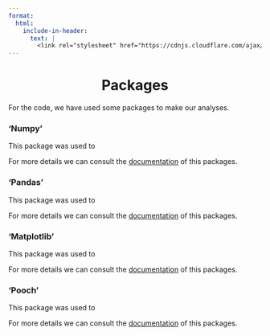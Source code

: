 ```yaml
---
format:
  html:
    include-in-header:
      text: |
        <link rel="stylesheet" href="https://cdnjs.cloudflare.com/ajax/libs/font-awesome/6.5.1/css/all.min.css">
---
```


<div style="text-align: center;">
<h1>Packages <i class="fas fa-book-open"></i></h1>
</div>

<p class = "text"> For the code, we have used some packages to make our analyses. </p>

### 'Numpy'

<p class = "text"> This package was used to </p>

<p class = "text"> For more details we can consult the <a href="https://numpy.org/doc/">documentation</a> of this packages. </p>

### 'Pandas'

<p class = "text"> This package was used to </p>

<p class = "text"> For more details we can consult the <a href="https://pandas.pydata.org/docs/">documentation</a> of this packages. </p>

### 'Matplotlib'

<p class = "text"> This package was used to </p>

<p class = "text"> For more details we can consult the <a href="https://matplotlib.org/stable/index.html">documentation</a> of this packages. </p>

### 'Pooch'

<p class = "text"> This package was used to </p>

<p class = "text"> For more details we can consult the <a href="https://www.fatiando.org/pooch/latest/">documentation</a> of this packages. </p>